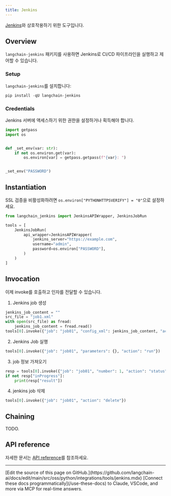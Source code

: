 ```yaml
---
title: Jenkins
---
```


[Jenkins](https://www.jenkins.io/)와 상호작용하기 위한 도구입니다.

## Overview

`langchain-jenkins` 패키지를 사용하면 Jenkins로 CI/CD 파이프라인을 실행하고 제어할 수 있습니다.

### Setup

`langchain-jenkins`를 설치합니다:

```python
pip install -qU langchain-jenkins
```

### Credentials

Jenkins 서버에 액세스하기 위한 권한을 설정하거나 획득해야 합니다.

```python
import getpass
import os


def _set_env(var: str):
    if not os.environ.get(var):
        os.environ[var] = getpass.getpass(f"{var}: ")


_set_env("PASSWORD")
```

## Instantiation

SSL 검증을 비활성화하려면 `os.environ["PYTHONHTTPSVERIFY"] = "0"`으로 설정하세요.

```python
from langchain_jenkins import JenkinsAPIWrapper, JenkinsJobRun

tools = [
    JenkinsJobRun(
        api_wrapper=JenkinsAPIWrapper(
            jenkins_server="https://example.com",
            username="admin",
            password=os.environ["PASSWORD"],
        )
    )
]
```

## Invocation

이제 invoke를 호출하고 인자를 전달할 수 있습니다.

1. Jenkins job 생성

```python
jenkins_job_content = ""
src_file = "job1.xml"
with open(src_file) as fread:
    jenkins_job_content = fread.read()
tools[0].invoke({"job": "job01", "config_xml": jenkins_job_content, "action": "create"})
```

2. Jenkins Job 실행

```python
tools[0].invoke({"job": "job01", "parameters": {}, "action": "run"})
```

3. job 정보 가져오기

```python
resp = tools[0].invoke({"job": "job01", "number": 1, "action": "status"})
if not resp["inProgress"]:
    print(resp["result"])
```

4. jenkins job 삭제

```python
tools[0].invoke({"job": "job01", "action": "delete"})
```

## Chaining

TODO.

## API reference

자세한 문서는 [API reference](https://python.langchain.com/docs/integrations/tools/jenkins/)를 참조하세요.

---

<Callout icon="pen-to-square" iconType="regular">
    [Edit the source of this page on GitHub.](https://github.com/langchain-ai/docs/edit/main/src/oss/python/integrations/tools/jenkins.mdx)
</Callout>
<Tip icon="terminal" iconType="regular">
    [Connect these docs programmatically](/use-these-docs) to Claude, VSCode, and more via MCP for    real-time answers.
</Tip>
